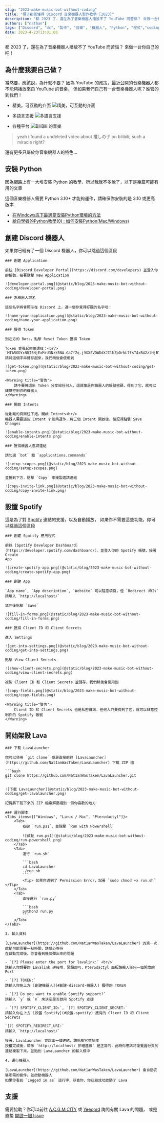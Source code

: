 ```yaml
---
slug: "2023-make-music-bot-without-coding"
title: "猴子都能懂得 Discord 音樂機器人製作教學 [2023]"
description: "都 2023 了，還在為了音樂機器人播放不了 YouTube 而苦惱？ 來做一台你自己的吧！"
authors: ["nathan"]
tags: ["Discord", "dc", "製作", "音樂", "機器人", "Python", "程式","coding", "2023", "Lava", "教學", "Rythm", "Groovy", "youtube", "spotify", "bilibili"]
date: 2023-4-23T13:01:00
---
```





都 2023 了，還在為了音樂機器人播放不了 YouTube 而苦惱？
來做一台你自己的吧！

## 為什麼我要自己做？

當然要，應該說，為什麼不要？
因為 YouTube 的政策，最近公開的音樂機器人都不能夠播放來自 YouTube 的音樂，
但如果我們自己有一台音樂機器人呢？誰管的到我們！

- 精美，可互動的介面
![精美，可互動的介面](@static/blog/2023-make-music-bot-without-coding/beautiful-ui.png)

- 多語言支援
![多語言支援](@static/blog/2023-make-music-bot-without-coding/multi-language-support.png)

- 各種平台
![BiliBili 的音樂](@static/blog/2023-make-music-bot-without-coding/audio-from-bilibili.png)
> yeah i found a undeleted video about 推しの子 on bilibili, such a miracle right?

還有更多只屬於你音樂機器人的特色...

## 安裝 Python

因為網路上有一大堆安裝 Python 的教學，所以我就不多說了，以下是幾篇可能有用的文章

<Warning title="注意">
    這個音樂機器人需要 Python 3.10+ 才能夠運作，請確保你安裝的是 3.10 或更高版本
</Warning>

- [在Windows底下最適當安裝Python環境的方法](https://ithelp.ithome.com.tw/articles/10210071)
- [給自學者的Python教學(0) : 如何安裝Python(Mac/Windows)](https://chunyeung.medium.com/給自學者的python教學-1-如何安裝python-126f8ce2f967)

## 創建 Discord 機器人

如果你已經有了一個 Discord 機器人，你可以跳過這個區段
<div className='steps-container'>

    ### 創建 Application

    前往 [Discord Developer Portal](https://discord.com/developers) 並登入你的帳號，接著點擊 New Application

    ![developer-portal.png](@static/blog/2023-make-music-bot-without-coding/developer-portal.png)

    ### 為機器人取名

    這個名字將會顯示在 Discord 上，選一個你覺得好聽的名字吧！

    ![name-your-application.png](@static/blog/2023-make-music-bot-without-coding/name-your-application.png)

    ### 獲得 Token

    到左方的 Bots，點擊 Reset Token 獲得 Token

    Token 會看起來像這樣：<br/>
    `MTA5ODYxNDI5NjExMzU3Nzk5NA.Ga7fZq.j9XXSVOWDdXJIlbZpOrkL7fsT4xB42zlHjB7Fg`<br/>
    請將這個字串儲存起來，我們稍後會使用到

    ![get-token.png](@static/blog/2023-make-music-bot-without-coding/get-token.png)

    <Warning title="警告">
        請不要將這串 Token 分享給任何人，這就像是你機器人的帳號密碼，得到了它，就可以肆意控制你的機器人
    </Warning>

    ### 開啟 Intents

    從剛剛的頁面往下捲，開啟 Intents<br/>
    機器人需要這些 Intent 才能夠運作，將三個 Intent 開啟後，請記得點擊 Save Changes

    ![enable-intents.png](@static/blog/2023-make-music-bot-without-coding/enable-intents.png)

    ### 獲得機器人邀請連結

    請勾選 `bot` 和 `applications.commands`

    ![setup-scopes.png](@static/blog/2023-make-music-bot-without-coding/setup-scopes.png)

    並捲到下方，點擊 `Copy` 來複製邀請連結

    ![copy-invite-link.png](@static/blog/2023-make-music-bot-without-coding/copy-invite-link.png)
</div>

## 設置 Spotify

這是為了對 [Spotify](https://open.spotify.com/) 連結的支援，以及自動播放，
如果你不需要這些功能，你可以跳過這個區段

<div className='steps-container'>

    ### 創建 Spotify 應用程式

    前往 [Spotify Developer Dashboard](https://developer.spotify.com/dashboard/)，並登入你的 Spotify 帳號，接著 Create
    App

    ![create-spotify-app.png](@static/blog/2023-make-music-bot-without-coding/create-spotify-app.png)

    ### 創建 App

    `App name`, `App description`, `Website` 可以隨意填寫，但 `Redirect URIs` 請填入 `http://localhost/`

    填完後點擊 `Save`

    ![fill-in-forms.png](@static/blog/2023-make-music-bot-without-coding/fill-in-forms.png)

    ### 獲得 Client ID 和 Client Secrets

    進入 Settings

    ![get-into-settings.png](@static/blog/2023-make-music-bot-without-coding/get-into-settings.png)

    點擊 View Client Secrets

    ![show-client-secrets.png](@static/blog/2023-make-music-bot-without-coding/view-client-secrets.png)

    複製 Client ID 和 Client Secrets 並儲存，我們稍後會使用到

    ![copy-fields.png](@static/blog/2023-make-music-bot-without-coding/copy-fields.png)

    <Warning title="警告">
        Client ID 和 Client Secrets 也是私密資訊，任何人只要得到了它，就可以肆意控制你的 Spotify 帳號
    </Warning>
</div>

## 開始架設 Lava

<div className='steps-container'>

    ### 下載 LavaLauncher

    你可以使用 `git clone` 或是直接前往 [LavaLauncher](https://github.com/Nat1anWasTaken/LavaLauncher) 下載 ZIP 檔

    ```bash
    git clone https://github.com/Nat1anWasTaken/LavaLauncher.git
    ```

    ![下載 LavaLauncher](@static/blog/2023-make-music-bot-without-coding/get-lavalauncher.png)

    記得將下載下來的 ZIP 檔案解壓縮到一個你喜歡的地方

    ### 運行腳本
    <Tabs items={["Windows", "Linux / Mac", "Pterodactyl"]}>
        <Tab>
            右鍵 `run.ps1`，並點擊 `Run with Powershell`

            ![啟動 run.ps1](@static/blog/2023-make-music-bot-without-coding/run-powershell.png)
        </Tab>
        <Tab>
            運行 `run.sh`

            ```bash
            cd LavaLauncher
            ./run.sh
            ```
            <Tip> 如果你遇到了 Permission Error，試著 `sudo chmod +x run.sh` </Tip>
        </Tab>
        <Tab>
            直接運行 `run.py`

            ```bash
            python3 run.py
            ```
        </Tab>
    </Tabs>

    3. 輸入資料

    [LavaLauncher](https://github.com/Nat1anWasTaken/LavaLauncher) 的第一次啟動可能需要一點時間，請耐心等待
    在啟動完成後，你會看到幾個彈出來的問題

    - `[?] Please enter the port for lavalink:` <br/>
    請輸入你想要的 Lavalink 連接埠，預設即可，Pterodactyl 面板請輸入任何一個開放的 Port

    - `[?] TOKEN:`
    請輸入你在上方 [創建機器人](#創建-discord-機器人) 獲得的 TOKEN

    - `[?] Do you want to enable Spotify support?`
    請輸入 `y` 或 `n` 來決定是否啟用 Spotify 支援

    - `[?] SPOTIFY_CLIENT_ID:`, `[?] SPOTIFY_CLIENT_SECRET:`
    請輸入你在上方 [設置 Spotify](#設置-spotify) 獲得的 Client ID 和 Client Secrets

    `[?] SPOTIFY_REDIRECT_URI:`
    請輸入 `http://localhost/`

    接著，LavaLauncher 會跳出一個連結，請點擊它並授權
    授權完成後，顯示 `http://localhost/ 拒絕連線` 是正常的，此時你應該將瀏覽器分頁的連結複製下來，並貼到 LavaLauncher 的輸入框中

    4. 運行機器人

    [LavaLauncher](https://github.com/Nat1anWasTaken/LavaLauncher) 會自動安裝所需的套件，並啟動機器人
    如果你看到 `Logged in as` 這行字，恭喜你，你已經成功啟動了 Lava

</div>

## 支援

需要協助？你可以前往 [A.C.G.M CITY](https://discord.gg/acgmcity) 或 [Yeecord](https://discord.gg/yeecord) 詢問有關 Lava 的問題，
或是直接 [開啟一個 Issue](https://github.com/Nat1anWasTaken/LavaLauncher/issues)